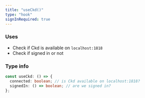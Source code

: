 ```yaml
---
title: "useCkd()"
type: "hook"
signInRequired: true
---
```


### Uses

- Check if Ckd is available on `localhost:1818`
- Check if signed in or not

### Type info

```typescript
const useCkd: () => {
  connected: boolean; // is Ckd available on localhost:1818?
  signedIn: () => boolean; // are we signed in?
};
```
